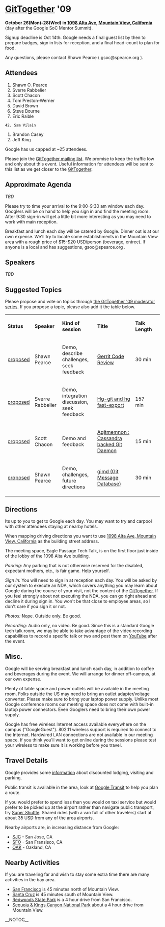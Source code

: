 = [[GitTogether]] '09 =
<b>October 26(Mon)-28(Wed) in [[http://maps.google.com/maps?f=q&source=s_q&hl=en&geocode=&q=1098+Alta+Ave,+Mountain+View,+CA+94043&sll=37.420123,-122.08592&sspn=0.010123,0.011952&ie=UTF8&t=h&z=17|1098 Alta Ave, Mountain View, California]]</b> (day after the Google SoC Mentor Summit).

Signup deadline is Oct 14th.  Google needs a final guest list by then to prepare badges, sign in lists for reception, and a final head-count to plan for food.

Any questions, please contact Shawn Pearce ( gsoc@spearce.org ).

== Attendees ==
# Shawn O. Pearce
# Sverre Rabbelier
# Scott Chacon
# Tom Preston-Werner
# David Brown
# Steve Bourne
# Eric Raible
 42. Sam Vilain
# Brandon Casey
# Jeff King

Google has us capped at ~25 attendees.

Please join the [[http://lists.utsl.gen.nz/mailman/listinfo.cgi/gittogether|GitTogether mailing list]].  We promise to keep the traffic low and only about this event. Useful information for attendees will be sent to this list as we get closer to the [[GitTogether]].

== Approximate Agenda ==

<i>TBD</i>

Please try to time your arrival to the 9:00-9:30 am window each day.  Googlers will be on hand to help you sign in and find the meeting room.  After 9:30 sign-in will get a little bit more interesting as you may need to work with main reception.

Breakfast and lunch each day will be catered by Google.  Dinner out is at our own expense.   We'll try to locate some establishments in the Mountain View area with a rough price of $15-$20 USD/person (beverage, entree).  If anyone is a local and has suggestions, gsoc@spearce.org .

== Speakers ==

<i>TBD</i>

== Suggested Topics ==

Please propose and vote on topics through [[http://moderator.appspot.com/#15/e=bbfd5&t=bbfd6|the GitTogether '09 moderator series]].  If you propose a topic, please also add it the table below.

{| border="1" cellpadding="2" cellspacing="0"
|  <b>Status</b> 
|  <b>Speaker</b> 
|  <b>Kind of session</b> 
|  <b>Title</b> 
|  <b>Talk Length</b> 
| 
|-
|  [[http://moderator.appspot.com/#15/e=bbfd5&t=bbfd6&q=bcb91|proposed]] 
|  Shawn Pearce 
|  Demo, describe challenges, seek feedback 
|  [[http://code.google.com/p/gerrit/|Gerrit Code Review]] 
|  30 min 
| 
|-
|  [[http://moderator.appspot.com/#15/e=bbfd5&t=bbfd6&q=bbfd7|proposed]] 
|  Sverre Rabbelier 
|  Demo, integration discussion, seek feedback 
|  [[http://github.com/SRabbelier/hg-git/tree/fast-export|Hg-git and hg fast-export]] 
|  15? min 
| 
|-
|  [[http://moderator.appspot.com/#15/e=bbfd5&t=bbfd6&q=bdb2d|proposed]] 
|  Scott Chacon 
|   Demo and feedback 
|  [[http://github.com/schacon/agitmemnon|Agitmemnon : Cassandra backed Git Daemon]] 
|  15 min 
| 
|-
|  [[http://moderator.appspot.com/#15/e=bbfd5&t=bbfd6&q=bfe72|proposed]] 
|  Shawn Pearce 
|  Demo, challenges, future directions 
|  [[http://code.google.com/p/gimd/|gimd (Git Message Database)]] 
|  30 min 
| 
|}

== Directions ==
Its up to you to get to Google each day.  You may want to try and carpool with other attendees staying at nearby hotels.

When mapping driving directions you want to use [[http://maps.google.com/maps?f=q&source=s_q&hl=en&geocode=&q=1098+Alta+Ave,+Mountain+View,+CA+94043&sll=37.420123,-122.08592&sspn=0.010123,0.011952&ie=UTF8&t=h&z=17|1098 Alta Ave, Mountain View, California]] as the building street address.

The meeting space, Eagle Passage Tech Talk, is on the first floor just inside of the lobby of the 1098 Alta Ave building.

<i>Parking:</i> Any parking that is not otherwise reserved for the disabled, expectant mothers, etc., is fair game.  Help yourself.

<i>Sign In:</i> You will need to sign in at reception each day. You will be asked by our system to execute an NDA, which covers anything you may learn about Google during the course of your visit, not the content of the [[GitTogether]]. If you feel strongly about not executing the NDA, you can go right ahead and decline it during sign in. You won't be that close to employee areas, so I don't care if you sign it or not.

<i>Photos:</i> Nope. Outside only. Be good.

<i>Recording:</i> Audio only, no video. Be good.  Since this is a standard Google tech talk room, we may be able to take advantage of the video recording capabilities to record a specific talk or two and post them on [[http://www.youtube.com/|YouTube]] after the event.

== Misc. ==
Google will be serving breakfast and lunch each day, in addition to coffee and beverages during the event.  We will arrange for dinner off-campus, at our own expense.

Plenty of table space and power outlets will be available in the meeting room.  Folks outside the US may need to bring an outlet adapter/voltage converter.  Please make sure to bring your laptop power supply.  Unlike most Google conference rooms our meeting space does not come with built-in laptop power connectors.  Even Googlers need to bring their own power supply.

Google has free wireless Internet access available everywhere on the campus ("GoogleGuest").  802.11 wireless support is required to connect to the Internet.  Hardwired LAN connections are not available in our meeting space.  If you think you'll want to get online during the sessions please test your wireless to make sure it is working before you travel.

== Travel Details ==
Google provides some [[http://code.google.com/events/visitors/|information]] about discounted lodging, visiting and parking.

Public transit is available in the area, look at [[http://www.google.com/transit|Google Transit]] to help you plan a route.

If you would prefer to spend less than you would on taxi service but would prefer to be picked up at the airport rather than navigate public transport, try [[http://www.supershuttle.com/|Super Shuttle]]. Shared rides (with a van full of other travelers) start at about 35 USD from any of the area airports.

Nearby airports are, in increasing distance from Google:

* [[http://maps.google.com/maps?f=q&source=s_q&hl=en&geocode=&q=SJC&sll=37.0625,-95.677068&sspn=79.498962,97.910156&ie=UTF8&t=h&z=15|SJC]] - San Jose, CA
* [[http://maps.google.com/maps?f=q&source=s_q&hl=en&geocode=&q=SFO&sll=37.366695,-121.925906&sspn=0.04052,0.047808&ie=UTF8&t=h&z=14|SFO]] - San Fransisco, CA
* [[http://maps.google.com/maps?f=q&source=s_q&hl=en&geocode=&q=OAK&sll=37.615223,-122.389979&sspn=0.080771,0.095615&ie=UTF8&t=h&z=14|OAK]] - Oakland, CA

== Nearby Activities ==
If you are traveling far and wish to stay some extra time there are many activities in the bay area.

* [[http://www.onlyinsanfrancisco.com/|San Francisco]] is 45 minutes north of Mountain View.
* [[http://www.santacruz.org/index.shtml|Santa Cruz]] is 45 minutes south of Mountain View.
* [[http://www.humboldtredwoods.org/|Redwoods State Park]] is a 4 hour drive from San Francisco.
* [[http://www.nps.gov/seki/|Sequoia & Kings Canyon National Park]] about a 4 hour drive from Mountain View.

__NOTOC__